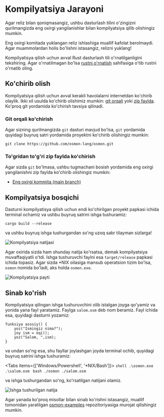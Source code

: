 
# Kompilyatsiya Jarayoni

Agar reliz bilan qoniqmasangiz, ushbu dasturlash tilini o'zingizni qurilmangizda
eng oxirgi yangilanishlar bilan kompilyatsiya qilib olishingiz mumkin.

<Callout type="warning">
  Eng oxirgi komitada yuklangan reliz ishlashiga muallif kafolat berolmaydi. Agar
  muammolardan holis bo'lishni istasangiz, relizni yuklang!
</Callout>

Kompilyatisya qilish uchun avval Rust dasturlash tili o'rnatilganligini
tekshiring. Agar o'rnatilmagan bo'lsa [rustni o'rnatish](/devs/rust/install.md)
sahifasiga o'tib rustni o'rnatib oling.

## Ko'chirib olish

Kompilyatsiya qilish uchun avval kerakli havolalarni internetdan ko'chirib
olaylik. Ikki xil usulda ko'chirib olishimiz mumkin:
[git orqali](#git-orqali-kochirish) yoki
[zip faylda](#togridan-togri-zip-faylda-kochirish). Ko'proq git yordamida
ko'chirish tavsiya qilinadi.

### Git orqali ko'chirish

Agar sizning qurilmangizda `git` dasturi mavjud bo'lsa, `git` yordamida quyidagi
buyruq satri yordamida proyektni ko'chirib olishingiz mumkin:

```shell
git clone https://github.com/osmon-lang/osmon.git
```

### To'gridan to'g'ri zip faylda ko'chirish

Agar sizda `git` bo'lmasa, ushbu tugmachani bosish yordamida eng oxirgi
yangilanishni zip faylda ko'chirib olishingiz mumkin:

- [Eng oxirgi kommita (main branch)](https://github.com/osmon-lang/osmon/archive/refs/heads/main.zip)

## Kompilyatsiya bosqichi

Dasturni kompilyatisya qilish uchun endi ko'chirilgan proyekt papkasi ichida
terminal ochamiz va ushbu buyruq satrini ishga tushuramiz:

```shell
cargo build --release
```

va ushbu buyruq ishga tushurgandan so'ng uzoq sabr tilayman sizlarga!

![Kompilyatsiya natijasi](/devs/guide/compiled-binary.png)

Agar oxirida sizda ham shunday natija ko'rsatsa, demak kompilyatsiya
muvaffaqiyatli o'tdi. Ishga tushuruvchi faylni esa `target/release` papkasi
ichida topasiz. Agar sizda \*NIX oilasiga mansub operatsion tizim bo'lsa,
`osmon` nomida bo'ladi, aks holda `osmon.exe`.

![Kompilyatsiya payti](/devs/guide/osmon-compiled.png)

## Sinab ko'rish

Kompilyatsiya qilingan ishga tushuruvchini olib istalgan joyga qo'yamiz va
yonida yana fayl yaratamiz. Faylga `salom.osm` deb nom beramiz. Fayl ichida esa,
quyidagi dasturni yozamiz:

```
funksiya asosiy() {
    yoz("Ismingiz nima?");
    joy ism = oqi();
    yoz("Salom, ",ism);
}
```

va undan so'ng esa, shu fayllar joylashgan joyda terminal ochib, quyidagi buyruq
satrini ishga tushuramiz:

<Tabs items={['Windows/Powershell', '*NIX/Bash']}>
  <Tab>
    ```shell
    .\osmon.exe .\salom.osm
    ```
  </Tab>
  <Tab>
    ```bash
    ./osmon ./salom.osm
    ```
  </Tab>
</Tabs>

va ishga tushurgandan so'ng, ko'rsatilgan natijani olamiz.

![Ishga tushurilgan natija](/devs/guide/test-run.png)

Agar yanada ko'proq misollar bilan sinab ko'rishni istasangiz, muallif tomonidan
yaratilgan [osmon-examples](https://github.com/osmon-lang/osmon-examples)
repozitoriyasiga murojat qilishingiz mumkin.